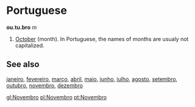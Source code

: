 =Portuguese=

'''ou.tu.bro''' ''m''

# [[October]] (month). In Portuguese, the names of months are usualy not capitalized.

==See also==
[[janeiro]], [[fevereiro]], [[março]], [[abril]], [[maio]], [[junho]], [[julho]], [[agosto]], [[setembro]], [[outubro]], [[novembro]], [[dezembro]]

[[gl:Novembro]]
[[pl:Novembro]]
[[pt:Novembro]]